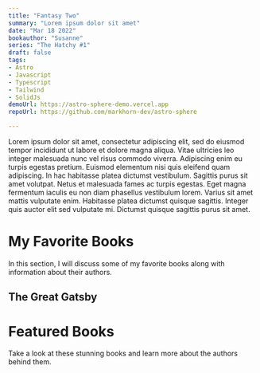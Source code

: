 ```yaml
---
title: "Fantasy Two"
summary: "Lorem ipsum dolor sit amet"
date: "Mar 18 2022"
bookauthor: "Susanne"
series: "The Hatchy #1"
draft: false
tags:
- Astro
- Javascript
- Typescript
- Tailwind
- SolidJs
demoUrl: https://astro-sphere-demo.vercel.app
repoUrl: https://github.com/markhorn-dev/astro-sphere

---
```


Lorem ipsum dolor sit amet, consectetur adipiscing elit, sed do eiusmod tempor incididunt ut labore et dolore magna aliqua. Vitae ultricies leo integer malesuada nunc vel risus commodo viverra. Adipiscing enim eu turpis egestas pretium. Euismod elementum nisi quis eleifend quam adipiscing. In hac habitasse platea dictumst vestibulum. Sagittis purus sit amet volutpat. Netus et malesuada fames ac turpis egestas. Eget magna fermentum iaculis eu non diam phasellus vestibulum lorem. Varius sit amet mattis vulputate enim. Habitasse platea dictumst quisque sagittis. Integer quis auctor elit sed vulputate mi. Dictumst quisque sagittis purus sit amet.


# My Favorite Books

In this section, I will discuss some of my favorite books along with information about their authors.

## The Great Gatsby

# Featured Books

Take a look at these stunning books and learn more about the authors behind them.

<BookHighlight
  title="The Night Circus"
  author="Erin Morgenstern"
  publicationDate="2011"
  description="A magical realism novel about a mysterious circus that is only open at night."
  coverImage="https://example.com/night-circus.jpg"
  authorImage="/cover/lynch-die-luegen-des-locke-lamora.webp"
  link="https://en.wikipedia.org/wiki/The_Night_Circus"
/>

<BookHighlight
  title="Dune"
  author="Frank Herbert"
  publicationDate="1965"
  description="A science fiction novel set in a distant future amidst a huge interstellar empire."
  coverImage="https://example.com/dune.jpg"
  authorImage="https://example.com/frank-herbert.jpg"
  link="https://en.wikipedia.org/wiki/Dune_(novel)"
/>